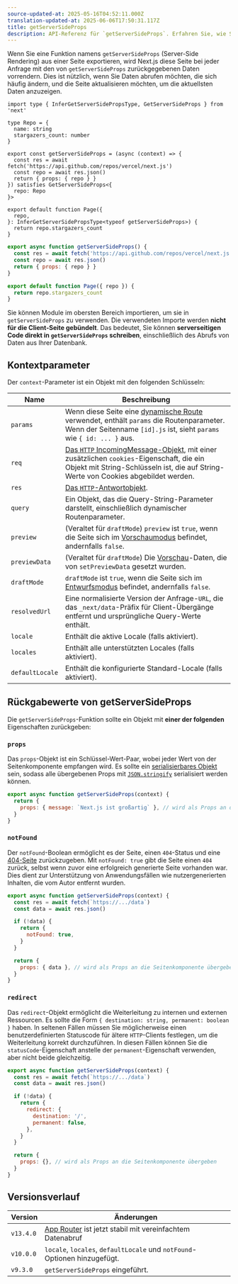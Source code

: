 ```yaml
---
source-updated-at: 2025-05-16T04:52:11.000Z
translation-updated-at: 2025-06-06T17:50:31.117Z
title: getServerSideProps
description: API-Referenz für `getServerSideProps`. Erfahren Sie, wie Sie mit Next.js Daten bei jeder Anfrage abrufen können.
---
```


Wenn Sie eine Funktion namens `getServerSideProps` (Server-Side Rendering) aus einer Seite exportieren, wird Next.js diese Seite bei jeder Anfrage mit den von `getServerSideProps` zurückgegebenen Daten vorrendern. Dies ist nützlich, wenn Sie Daten abrufen möchten, die sich häufig ändern, und die Seite aktualisieren möchten, um die aktuellsten Daten anzuzeigen.

```tsx filename="pages/index.tsx" switcher
import type { InferGetServerSidePropsType, GetServerSideProps } from 'next'

type Repo = {
  name: string
  stargazers_count: number
}

export const getServerSideProps = (async (context) => {
  const res = await fetch('https://api.github.com/repos/vercel/next.js')
  const repo = await res.json()
  return { props: { repo } }
}) satisfies GetServerSideProps<{
  repo: Repo
}>

export default function Page({
  repo,
}: InferGetServerSidePropsType<typeof getServerSideProps>) {
  return repo.stargazers_count
}
```

```jsx filename="pages/index.js" switcher
export async function getServerSideProps() {
  const res = await fetch('https://api.github.com/repos/vercel/next.js')
  const repo = await res.json()
  return { props: { repo } }
}

export default function Page({ repo }) {
  return repo.stargazers_count
}
```

Sie können Module im obersten Bereich importieren, um sie in `getServerSideProps` zu verwenden. Die verwendeten Importe werden **nicht für die Client-Seite gebündelt**. Das bedeutet, Sie können **serverseitigen Code direkt in `getServerSideProps` schreiben**, einschließlich des Abrufs von Daten aus Ihrer Datenbank.

## Kontextparameter

Der `context`-Parameter ist ein Objekt mit den folgenden Schlüsseln:

| Name            | Beschreibung                                                                                                                                                                                                           |
| --------------- | --------------------------------------------------------------------------------------------------------------------------------------------------------------------------------------------------------------------- |
| `params`        | Wenn diese Seite eine [dynamische Route](/docs/pages/building-your-application/routing/dynamic-routes) verwendet, enthält `params` die Routenparameter. Wenn der Seitenname `[id].js` ist, sieht `params` wie `{ id: ... }` aus. |
| `req`           | [Das `HTTP` IncomingMessage-Objekt](https://nodejs.org/api/http.html#http_class_http_incomingmessage), mit einer zusätzlichen `cookies`-Eigenschaft, die ein Objekt mit String-Schlüsseln ist, die auf String-Werte von Cookies abgebildet werden.    |
| `res`           | [Das `HTTP`-Antwortobjekt](https://nodejs.org/api/http.html#http_class_http_serverresponse).                                                                                                                        |
| `query`         | Ein Objekt, das die Query-String-Parameter darstellt, einschließlich dynamischer Routenparameter.                                                                                                                                          |
| `preview`       | (Veraltet für `draftMode`) `preview` ist `true`, wenn die Seite sich im [Vorschaumodus](/docs/pages/building-your-application/configuring/preview-mode) befindet, andernfalls `false`.                                          |
| `previewData`   | (Veraltet für `draftMode`) Die [Vorschau](/docs/pages/building-your-application/configuring/preview-mode)-Daten, die von `setPreviewData` gesetzt wurden.                                                                              |
| `draftMode`     | `draftMode` ist `true`, wenn die Seite sich im [Entwurfsmodus](/docs/pages/building-your-application/configuring/draft-mode) befindet, andernfalls `false`.                                                                         |
| `resolvedUrl`   | Eine normalisierte Version der Anfrage-`URL`, die das `_next/data`-Präfix für Client-Übergänge entfernt und ursprüngliche Query-Werte enthält.                                                                              |
| `locale`        | Enthält die aktive Locale (falls aktiviert).                                                                                                                                                                              |
| `locales`       | Enthält alle unterstützten Locales (falls aktiviert).                                                                                                                                                                          |
| `defaultLocale` | Enthält die konfigurierte Standard-Locale (falls aktiviert).                                                                                                                                                                  |

## Rückgabewerte von getServerSideProps

Die `getServerSideProps`-Funktion sollte ein Objekt mit **einer der folgenden** Eigenschaften zurückgeben:

### `props`

Das `props`-Objekt ist ein Schlüssel-Wert-Paar, wobei jeder Wert von der Seitenkomponente empfangen wird. Es sollte ein [serialisierbares Objekt](https://developer.mozilla.org/docs/Glossary/Serialization) sein, sodass alle übergebenen Props mit [`JSON.stringify`](https://developer.mozilla.org/docs/Web/JavaScript/Reference/Global_Objects/JSON/stringify) serialisiert werden können.

```jsx
export async function getServerSideProps(context) {
  return {
    props: { message: `Next.js ist großartig` }, // wird als Props an die Seitenkomponente übergeben
  }
}
```

### `notFound`

Der `notFound`-Boolean ermöglicht es der Seite, einen `404`-Status und eine [404-Seite](/docs/pages/building-your-application/routing/custom-error#404-page) zurückzugeben. Mit `notFound: true` gibt die Seite einen `404` zurück, selbst wenn zuvor eine erfolgreich generierte Seite vorhanden war. Dies dient zur Unterstützung von Anwendungsfällen wie nutzergenerierten Inhalten, die vom Autor entfernt wurden.

```js
export async function getServerSideProps(context) {
  const res = await fetch(`https://.../data`)
  const data = await res.json()

  if (!data) {
    return {
      notFound: true,
    }
  }

  return {
    props: { data }, // wird als Props an die Seitenkomponente übergeben
  }
}
```

### `redirect`

Das `redirect`-Objekt ermöglicht die Weiterleitung zu internen und externen Ressourcen. Es sollte die Form `{ destination: string, permanent: boolean }` haben. In seltenen Fällen müssen Sie möglicherweise einen benutzerdefinierten Statuscode für ältere `HTTP`-Clients festlegen, um die Weiterleitung korrekt durchzuführen. In diesen Fällen können Sie die `statusCode`-Eigenschaft anstelle der `permanent`-Eigenschaft verwenden, aber nicht beide gleichzeitig.

```js
export async function getServerSideProps(context) {
  const res = await fetch(`https://.../data`)
  const data = await res.json()

  if (!data) {
    return {
      redirect: {
        destination: '/',
        permanent: false,
      },
    }
  }

  return {
    props: {}, // wird als Props an die Seitenkomponente übergeben
  }
}
```

## Versionsverlauf

| Version   | Änderungen                                                                                                    |
| --------- | ---------------------------------------------------------------------------------------------------------- |
| `v13.4.0` | [App Router](/docs/app/building-your-application/data-fetching) ist jetzt stabil mit vereinfachtem Datenabruf |
| `v10.0.0` | `locale`, `locales`, `defaultLocale` und `notFound`-Optionen hinzugefügt.                                        |
| `v9.3.0`  | `getServerSideProps` eingeführt.                                                                           |